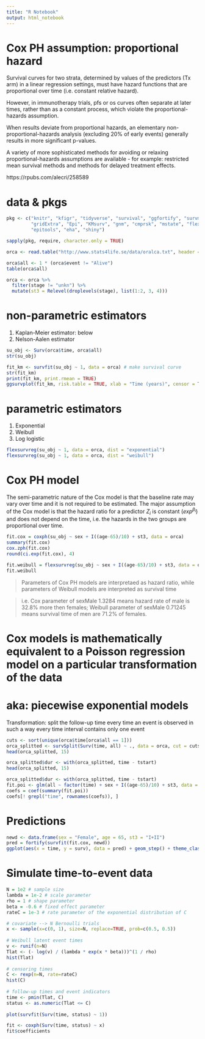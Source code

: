 ```yaml
---
title: "R Notebook"
output: html_notebook
---
```


# Cox PH assumption: proportional hazard

Survival curves for two strata, determined by values of the predictors (Tx arm) in a linear regression settings, must have hazard functions that are proportional over time (i.e. constant relative hazard). 

However, in immunotherapy trials, pfs or os curves often separate at later times, rather than as a constant process, which violate the proportional-hazards assumption.

When results deviate from proportional hazards, an elementary non-proportional-hazards analysis (excluding 20% of early events) generally results in more significant p-values.

A variety of more sophisticated methods for avoiding or relaxing proportional-hazards assumptions are available - for example: restricted mean survival methods and methods for delayed treatment effects.

https://rpubs.com/alecri/258589

# data & pkgs
```r

pkg <- c("knitr", "kfigr", "tidyverse", "survival", "ggfortify", "survminer", "plotly",
         "gridExtra", "Epi", "KMsurv", "gnm", "cmprsk", "mstate", "flexsurv", "splines",
         "epitools", "eha", "shiny")

sapply(pkg, require, character.only = TRUE)

orca <- read.table("http://www.stats4life.se/data/oralca.txt", header = T)

orca$all <- 1 * (orca$event != "Alive")
table(orca$all)

orca <- orca %>%
  filter(stage != "unkn") %>%
  mutate(st3 = Relevel(droplevels(stage), list(1:2, 3, 4)))
```

# non-parametric estimators

1. Kaplan-Meier estimator: below
2. Nelson-Aalen estimator

```r
su_obj <- Surv(orca$time, orca$all)
str(su_obj)

fit_km <- survfit(su_obj ~ 1, data = orca) # make survival curve
str(fit_km)
print(fit_km, print.rmean = TRUE)
ggsurvplot(fit_km, risk.table = TRUE, xlab = "Time (years)", censor = T)
```

# parametric estimators

1. Exponential
2. Weibull
3. Log logistic

```r
flexsurvreg(su_obj ~ 1, data = orca, dist = "exponential")
flexsurvreg(su_obj ~ 1, data = orca, dist = "weibull")
```

# Cox PH model

The semi-parametric nature of the Cox model is that the baseline rate may vary over time and it is not required to be estimated. The major assumption of the Cox model is that the hazard ratio for a predictor $Z_i$ is constant ($exp^{\beta_i}$) and does not depend on the time, i.e. the hazards in the two groups are proportional over time.

```r
fit.cox = coxph(su_obj ~ sex + I((age-65)/10) + st3, data = orca)
summary(fit.cox)
cox.zph(fit.cox)
round(ci.exp(fit.cox), 4)

fit.weibull = flexsurvreg(su_obj ~ sex + I((age-65)/10) + st3, data = orca, dist = "weibull")
fit.weibull
```

> Parameters of Cox PH models are interpretaed as hazard ratio, while parameters of Weibull models are interpreted as survival time

> i.e. Cox parameter of sexMale 1.3284 means hazard rate of male is 32.8% more then females; Weibull parameter of sexMale 0.71245 means survival time of men are 71.2% of females.

# Cox models is mathematically equivalent to a Poisson regression model on a particular transformation of the data
# aka: piecewise exponential models

Transformation: split the follow-up time every time an event is observed in such a way every time interval contains only one event

```r
cuts <- sort(unique(orca$time[orca$all == 1]))
orca_splitted <- survSplit(Surv(time, all) ~ ., data = orca, cut = cuts, episode = "tgroup")
head(orca_splitted, 15)

orca_splitted$dur <- with(orca_splitted, time - tstart)
head(orca_splitted, 15)

orca_splitted$dur <- with(orca_splitted, time - tstart)
fit.poi <- glm(all ~ factor(time) + sex + I((age-65)/10) + st3, data = orca_splitted, family = poisson, offset = log(dur))
coefs = coef(summary(fit.poi))
coefs[! grepl("time", rownames(coefs)), ]
```

# Predictions

```r
newd <- data.frame(sex = "Female", age = 65, st3 = "I+II")
pred = fortify(survfit(fit.cox, newd))
ggplot(aes(x = time, y = surv), data = pred) + geom_step() + theme_classic()
```

# Simulate time-to-event data

```r
N = 1e2 # sample size
lambda = 1e-2 # scale parameter
rho = 1 # shape parameter
beta = -0.6 # fixed effect parameter
rateC = 1e-3 # rate parameter of the exponential distribution of C

# covariate --> N Bernoulli trials
x <- sample(x=c(0, 1), size=N, replace=TRUE, prob=c(0.5, 0.5))
  
# Weibull latent event times
v <- runif(n=N)
Tlat <- (- log(v) / (lambda * exp(x * beta)))^(1 / rho)
hist(Tlat)
  
# censoring times
C <- rexp(n=N, rate=rateC)
hist(C)
  
# follow-up times and event indicators
time <- pmin(Tlat, C)
status <- as.numeric(Tlat <= C)
  
plot(survfit(Surv(time, status) ~ 1))

fit <- coxph(Surv(time, status) ~ x)
fit$coefficients
```
